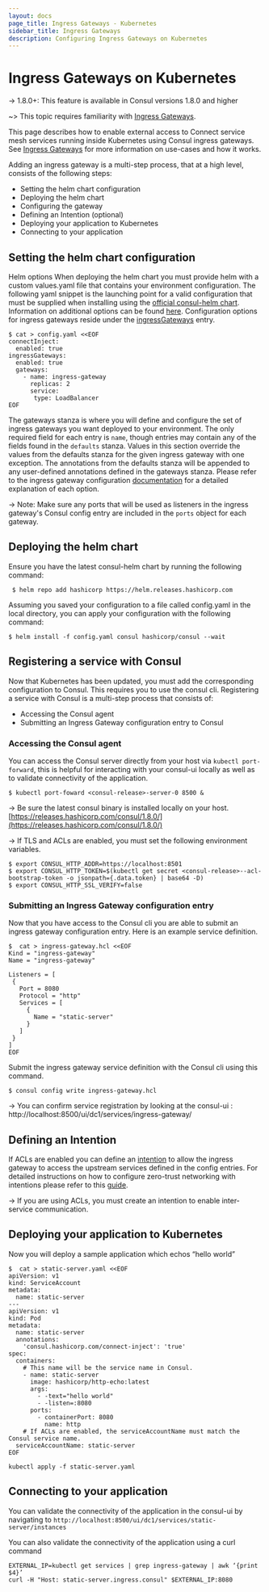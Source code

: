 ```yaml
---
layout: docs
page_title: Ingress Gateways - Kubernetes
sidebar_title: Ingress Gateways
description: Configuring Ingress Gateways on Kubernetes
---
```


# Ingress Gateways on Kubernetes

-> 1.8.0+: This feature is available in Consul versions 1.8.0 and higher

~> This topic requires familiarity with [Ingress Gateways](https://www.consul.io/docs/connect/ingress-gateway).

This page describes how to enable external access to Connect service mesh services running inside Kubernetes using Consul ingress gateways.
See [Ingress Gateways](https://www.consul.io/docs/connect/ingress-gateway) for more information on use-cases and how it works.

Adding an ingress gateway is a multi-step process, that at a high level, consists of the following steps:

* Setting the helm chart configuration
* Deploying the helm chart
* Configuring the gateway
* Defining an Intention (optional)
* Deploying your application to Kubernetes
* Connecting to your application

## Setting the helm chart configuration
Helm options
When deploying the helm chart you must provide helm with a custom values.yaml file that contains your environment configuration.
The following yaml snippet is the launching point for a valid configuration that must be supplied when installing using the [official consul-helm chart](https://hub.helm.sh/charts/hashicorp/consul).
Information on additional options can be found [here](https://www.consul.io/docs/k8s/helm). Configuration options for ingress gateways reside under the [ingressGateways](https://www.consul.io/docs/k8s/helm#v-ingressgateways) entry.

```shell-session
$ cat > config.yaml <<EOF
connectInject:
  enabled: true
ingressGateways:
  enabled: true
  gateways:
    - name: ingress-gateway
      replicas: 2
      service:
       type: LoadBalancer
EOF
```

The gateways stanza is where you will define and configure the set of ingress gateways you want deployed to your environment.
The only required field for each entry is `name`, though entries may contain any of the fields found in the `defaults` stanza.
Values in this section override the values from the defaults stanza for the given ingress gateway with one exception.
The annotations from the defaults stanza will be appended to any user-defined annotations defined in the gateways stanza.
Please refer to the ingress gateway configuration [documentation](https://www.consul.io/docs/k8s/helm#v-ingressgateways-defaults) for a detailed explanation of each option.

-> Note: Make sure any ports that will be used as listeners in the ingress gateway's Consul config entry are included in the `ports` object for each gateway.

## Deploying the helm chart

Ensure you have the latest consul-helm chart by running the following command:

```shell-session
 $ helm repo add hashicorp https://helm.releases.hashicorp.com
```

Assuming you saved your configuration to a file called config.yaml in the local directory, you can apply your configuration with the following command:

```shell-session
$ helm install -f config.yaml consul hashicorp/consul --wait
```

## Registering a service with Consul

Now that Kubernetes has been updated, you must add the corresponding configuration to Consul. This requires you to use the consul cli.
Registering a service with Consul is a multi-step process that consists of:

* Accessing the Consul agent
* Submitting an Ingress Gateway configuration entry to Consul

### Accessing the Consul agent

You can access the Consul server directly from your host via `kubectl port-forward`, this is helpful for interacting with your consul-ui locally as well as to validate connectivity of the application.

```shell-session
$ kubectl port-foward <consul-release>-server-0 8500 &
```

-> Be sure the latest consul binary is installed locally on your host.
[https://releases.hashicorp.com/consul/1.8.0/](https://releases.hashicorp.com/consul/1.8.0/)

-> If TLS and ACLs are enabled, you must set the following environment variables.

```shell-session
$ export CONSUL_HTTP_ADDR=https://localhost:8501
$ export CONSUL_HTTP_TOKEN=$(kubectl get secret <consul-release>--acl-bootstrap-token -o jsonpath={.data.token} | base64 -D)
$ export CONSUL_HTTP_SSL_VERIFY=false
```

### Submitting an Ingress Gateway configuration entry

Now that you have access to the Consul cli you are able to submit an ingress gateway configuration entry.
Here is an example service definition.

```shell-session
$  cat > ingress-gateway.hcl <<EOF
Kind = "ingress-gateway"
Name = "ingress-gateway"

Listeners = [
 {
   Port = 8080
   Protocol = "http"
   Services = [
     {
       Name = "static-server"
     }
   ]
 }
]
EOF
```

Submit the ingress gateway service definition with the Consul cli using this command.

```shell-session
$ consul config write ingress-gateway.hcl
```

-> You can confirm service registration by looking at the consul-ui : http://localhost:8500/ui/dc1/services/ingress-gateway/

## Defining an Intention

If ACLs are enabled you can define an [intention](https://www.consul.io/docs/commands/intention) to allow the ingress gateway to access the upstream services defined in the config entries.
For detailed instructions on how to configure zero-trust networking with intentions please refer to this [guide](https://learn.hashicorp.com/consul/gs-consul-service-mesh/network-security-with-consul-service-mesh).

-> If you are using ACLs, you must create an intention to enable inter-service communication.

## Deploying your application to Kubernetes
Now you will deploy a sample application which echos “hello world”

```shell-session
$  cat > static-server.yaml <<EOF
apiVersion: v1
kind: ServiceAccount
metadata:
  name: static-server
---
apiVersion: v1
kind: Pod
metadata:
  name: static-server
  annotations:
    'consul.hashicorp.com/connect-inject': 'true'
spec:
  containers:
    # This name will be the service name in Consul.
    - name: static-server
      image: hashicorp/http-echo:latest
      args:
        - -text="hello world"
        - -listen=:8080
      ports:
        - containerPort: 8080
          name: http
    # If ACLs are enabled, the serviceAccountName must match the Consul service name.
  serviceAccountName: static-server
EOF
```

```shell-session
kubectl apply -f static-server.yaml
```

## Connecting to your application

You can validate the connectivity of the application in the consul-ui by navigating to
`http://localhost:8500/ui/dc1/services/static-server/instances`

You can also validate the connectivity of the application using a curl command
```shell-session
EXTERNAL_IP=kubectl get services | grep ingress-gateway | awk ‘{print $4}’
curl -H "Host: static-server.ingress.consul" $EXTERNAL_IP:8080
```
